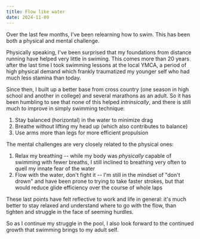 ```yaml
---
title: Flow like water
date: 2024-11-09
---
```



Over the last few months, I've been relearning how to swim. This has been both a
physical and mental challenge.

Physically speaking, I've been surprised that my foundations from distance
running have helped very little in swiming. This comes more than 20 years after 
the last time I took swimming lessons at the local YMCA, a period of high
physical demand which frankly traumatized my younger self who had much less
stamina than today.

Since then, I built up a better base from cross country (one season in high 
school and another in college) and several marathons as an adult. So it has 
been humbling to see that none of this helped _intrinsically_, and there is 
still much to improve in simply swimming technique:

1. Stay balanced (horizontal) in the water to minimize drag
2. Breathe without lifting my head up (which also contributes to balance)
3. Use arms more than legs for more efficient propulsion

<div style={{ 
  display: 'flex', 
  flexWrap: 'wrap',
  gap: '20px', 
  justifyContent: 'center',
  alignItems: 'center',
  margin: '20px 0',
  width: '100%'
}}>
  <div style={{ flex: '1 1 300px', minWidth: '300px', maxWidth: '600px' }}>
    <WaterPlankSimulation plankAngle={10} />
  </div>
  <div style={{ flex: '1 1 300px', minWidth: '300px', maxWidth: '600px' }}>
    <WaterPlankSimulation plankAngle={0} />
  </div>
</div>

The mental challenges are very closely related to the physical ones:

1. Relax my breathing -- while my body was _physically_ capable of swimming with
   fewer breaths, I still inclined to breathing very often to quell my innate
   fear of the water
2. Flow with the water, don't fight it -- I'm still in the mindset of "don't 
   drown" and have been prone to trying to take faster strokes, but that would 
   reduce glide efficiency over the course of whole laps

These last points have felt reflective to work and life in general: it's much
better to stay relaxed and understand where to go with the flow, than tighten
and struggle in the face of seeming hurdles.

So as I continue my struggle in the pool, I also look forward to the continued
growth that swimming brings to my adult self.
